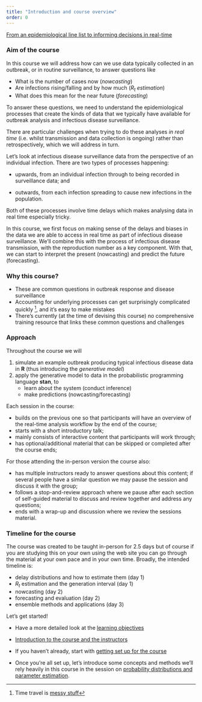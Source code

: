 ```yaml
---
title: "Introduction and course overview"
order: 0
---
```


[From an epidemiological line list to informing decisions in real-time](slides/from-line-list-to-decisions)

### Aim of the course

In this course we will address how can we use data typically collected in an outbreak, or in routine surveillance, to answer questions like

-   What is the number of cases now (*nowcasting*)
-   Are infections rising/falling and by how much (*$R_t$ estimation*)
-   What does this mean for the near future (*forecasting*)

To answer these questions, we need to understand the epidemiological processes that create the kinds of data that we typically have available for outbreak analysis and infectious disease surveillance.

There are particular challenges when trying to do these analyses *in real time* (i.e. whilst transmission and data collection is ongoing) rather than retrospectively, which we will address in turn.

::: callout
Let's look at infectious disease surveillance data from the perspective of an individual infection.
There are two types of processes happening:

-   upwards, from an individual infection through to being recorded in surveillance data; and

-   outwards, from each infection spreading to cause new infections in the population.

Both of these processes involve time delays which makes analysing data in real time especially tricky.
:::

In this course, we first focus on making sense of the delays and biases in the data we are able to access in real time as part of infectious disease surveillance.
We'll combine this with the process of infectious disease transmission, with the reproduction number as a key component.
With that, we can start to interpret the present (nowcasting) and predict the future (forecasting).

### Why this course?

-   These are common questions in outbreak response and disease surveillance
-   Accounting for underlying processes can get surprisingly complicated quickly ^[Time travel is [messy stuff](https://youtu.be/q2nNzNo_Xps)], and it's easy to make mistakes
-   There's currently (at the time of devising this course) no comprehensive training resource that links these common questions and challenges

### Approach

Throughout the course we will

1.  simulate an example outbreak producing typical infectious disease data in **R** (thus introducing the *generative model*)
2.  apply the generative model to data in the probabilistic programming language **stan**, to
    -   learn about the system (conduct inference)
    -   make predictions (nowcasting/forecasting)

Each session in the course:

- builds on the previous one so that participants will have an overview of the real-time analysis workflow by the end of the course;
- starts with a short introductory talk;
- mainly consists of interactive content that participants will work through;
- has optional/additional material that can be skipped or completed after the course ends;

For those attending the in-person version the course also:

- has multiple instructors ready to answer questions about this content; if several people have a similar question we may pause the session and discuss it with the group;
- follows a stop-and-review approach where we pause after each section of self-guided material to discuss and review together and address any questions;
- ends with a wrap-up and discussion where we review the sessions material.

### Timeline for the course

The course was created to be taught in-person for 2.5 days but of course if you are studying this on your own using the web site you can go through the material at your own pace and in your own time.
Broadly, the intended timeline is:

-   delay distributions and how to estimate them (day 1)
-   $R_t$ estimation and the generation interval (day 1)
-   nowcasting (day 2)
-   forecasting and evaluation (day 2)
-   ensemble methods and applications (day 3)

Let's get started!

-   Have a more detailed look at the [learning objectives](/learning_objectives)

-   [Introduction to the course and the instructors](slides/introduction-to-the-course-and-the-instructors)

-   If you haven't already, start with [getting set up for the course](/getting-set-up)

-   Once you're all set up, let's introduce some concepts and methods we'll rely heavily in this course in the session on [probability distributions and parameter estimation](R-Stan-and-statistical-concepts.qmd).

